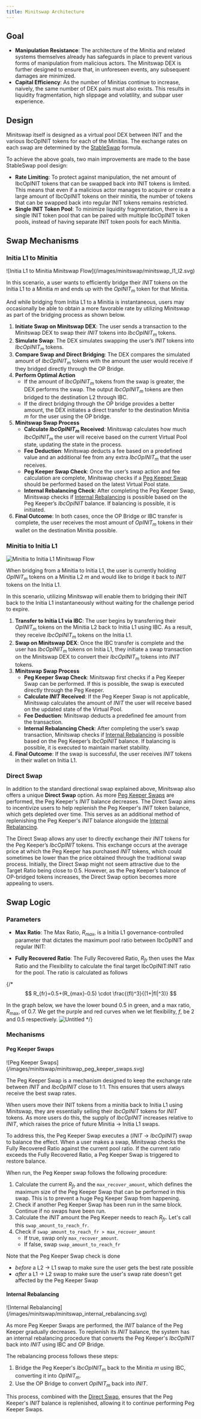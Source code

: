 ```yaml
---
title: Minitswap Architecture
---
```



## Goal 

- **Manipulation Resistance**: The architecture of the Minitia and related systems themselves already has safeguards in place to prevent various forms of manipulation from malicious actors. The Minitswap DEX is further designed to ensure that, in unforeseen events, any subsequent damages are minimized.
- **Capital Efficiency**: As the number of Minitias continue to increase, naively, the same number of DEX pairs must also exists. This results in liquidity fragmentation, high slippage and volatility, and subpar user experience.

## Design

Minitswap itself is designed as a virtual pool DEX between <Tooltip tip={INIT}>INIT</Tooltip> and the various <Tooltip tip={IbcOpINIT}>IbcOpINIT</Tooltip> tokens for each of the Minitias. The exchange rates on each swap are determined by the [StableSwap](https://docs.curve.fi/references/whitepapers/stableswap/#how-it-works) formula.

To achieve the above goals, two main improvements are made to the base StableSwap pool design:

- **Rate Limiting**: To protect against manipulation, the net amount of IbcOpINIT tokens that can be swapped back into INIT tokens is limited. This means that even if a malicious actor manages to acquire or create a large amount of IbcOpINIT tokens on their minitia, the number of tokens that can be swapped back into regular INIT tokens remains restricted.
- **Single INIT Token Pool**: To minimize liquidity fragmentation, there is a single INIT token pool that can be paired with multiple IbcOpINIT token pools, instead of having separate INIT token pools for each Minitia.


## Swap Mechanisms

### Initia L1 to Minitia

<Frame caption="Initia L1 to Minitia Minitswap Flow">
![Initia L1 to Minitia Minitswap Flow](/images/minitswap/minitswap_l1_l2.svg)
</Frame>

In this scenario, a user wants to efficiently bridge their $INIT$ tokens on the Initia L1 to a Minitia $m$ and ends up with the $OpINIT_m$ token for that Minitia.

And while bridging from Initia L1 to a Minitia is instantaneous, users may occasionally be able to obtain a more favorable rate by utilizing Minitswap as part of the bridging process as shown below.

1.	**Initiate Swap on Minitswap DEX**: The user sends a transaction to the Minitswap DEX to swap their $INIT$ tokens into $IbcOpINIT_m$ tokens.
2.	**Simulate Swap**: The DEX simulates swapping the user’s $INIT$ tokens into $IbcOpINIT_m$ tokens.
3.	**Compare Swap and Direct Bridging**: The DEX compares the simulated amount of $IbcOpINIT_m$ tokens with the amount the user would receive if they bridged directly through the OP Bridge.
4.	**Perform Optimal Action**
	-	If the amount of $IbcOpINIT_m$ tokens from the swap is greater, the DEX performs the swap. The output $IbcOpINIT_m$ tokens are then bridged to the destination L2 through IBC.
	-	If the direct bridging through the OP bridge provides a better amount, the DEX initiates a direct transfer to the destination Minitia $m$ for the user using the OP bridge.
5.  **Minitswap Swap Process**
	- **Calculate $IbcOpINIT_m$ Received**: Minitswap calculates how much $IbcOpINIT_m$ the user will receive based on the current Virtual Pool state, updating the state in the process.
	- **Fee Deduction**: Minitswap deducts a fee based on a predefined value and an additional fee from any extra $IbcOpINIT_m$ that the user receives.
	- **Peg Keeper Swap Check**: Once the user’s swap action and fee calculation are complete, Minitswap checks if a [Peg Keeper Swap](#peg-keeper-swaps) should be performed based on the latest Virtual Pool state.
	- **Internal Rebalancing Check**: After completing the Peg Keeper Swap, Minitswap checks if [Internal Rebalancing](#internal-rebalancing) is possible based on the Peg Keeper’s $IbcOpINIT$ balance. If balancing is possible, it is initiated.
6.	**Final Outcome**: In both cases, once the OP Bridge or IBC transfer is complete, the user receives the most amount of $OpINIT_m$ tokens in their wallet on the destination Minitia possible.

### Minitia to Initia L1

![Minitia to Initia L1 Minitswap Flow](/images/minitswap/minitswap_l2_l1.svg)

When bridging from a Minitia to Initia L1, the user is currently holding $OpINIT_m$ tokens on a Minitia L2 $m$ and would like to bridge it back to  $INIT$ tokens on the Initia L1.

In this scenario, utilizing Minitswap will enable them to bridging their INIT back to the Initia L1 instantaneously without waiting for the challenge period to expire.

1.	**Transfer to Initia L1 via IBC**: The user begins by transferring their $OpINIT_m$ tokens on the Minitia L2 back to Initia L1 using IBC. As a result, they receive $IbcOpINIT_m$ tokens on the Initia L1.
2.	**Swap on Minitswap DEX**: Once the IBC transfer is complete and the user has $IbcOpINIT_m$ tokens on Initia L1, they initiate a swap transaction on the Minitswap DEX to convert their $IbcOpINIT_m$ tokens into $INIT$ tokens.
3. **Minitswap Swap Process**
	- **Peg Keeper Swap Check**: Minitswap first checks if a Peg Keeper Swap can be performed. If this is possible, the swap is executed directly through the Peg Keeper.
	-	**Calculate $INIT$ Received**: If the Peg Keeper Swap is not applicable, Minitswap calculates the amount of $INIT$ the user will receive based on the updated state of the Virtual Pool.
	-	**Fee Deduction**: Minitswap deducts a predefined fee amount from the transaction.
	- **Internal Rebalancing Check**: After completing the user’s swap transaction, Minitswap checks if [Internal Rebalancing](#internal-rebalancing) is possible based on the Peg Keeper’s $IbcOpINIT$ balance. If balancing is possible, it is executed to maintain market stability.
4. **Final Outcome**: If the swap is successful, the user receives $INIT$ tokens in their wallet on Initia L1.

### Direct Swap

In addition to the standard directional swap explained above, Minitswap also offers a unique **Direct Swap** option. As more [Peg Keeper Swaps](#peg-keeper-swaps) are performed, the Peg Keeper's $INIT$ balance decreases. The Direct Swap aims to incentivize users to help replenish the Peg Keeper's $INIT$ token balance, which gets depleted over time. This serves as an additional method of replenishing the Peg Keeper's $INIT$ balance alongside the [Internal Rebalancing](#internal-rebalancing).

The Direct Swap allows any user to directly exchange their $INIT$ tokens for the Peg Keeper’s $IbcOpINIT$ tokens. This exchange occurs at the average price at which the Peg Keeper has purchased $INIT$ tokens, which could sometimes be lower than the price obtained through the traditional swap process. Initially, the Direct Swap might not seem attractive due to the Target Ratio being close to 0.5. However, as the Peg Keeper’s balance of OP-bridged tokens increases, the Direct Swap option becomes more appealing to users.

## Swap Logic

### Parameters

- **Max Ratio**: The Max Ratio, $R_{max}$, is a Initia L1 governance-controlled parameter that dictates the maximum pool ratio between IbcOpINIT and regular INIT:

- **Fully Recovered Ratio**: The Fully Recovered Ratio, $R_{fr}$ then uses the Max Ratio and the Flexibility to calculate the final target IbcOpINIT:INIT ratio for the pool. The ratio is calculated as follows

{/* $$
R_{fr}=0.5+(R_{max}-0.5) \cdot \frac{(fI)^3}{(1+|fI|^3)}
$$

In the graph below, we have the lower bound 0.5 in green, and a <Tooltip tip={MaxRatio}>max ratio</Tooltip>, $R_\text{max}$, of 0.7. We get the purple and red curves when we let <Tooltip tip={Flexibility}>flexibility</Tooltip>, $f$, be 2 and 0.5 respectively.
![Untitled](https://hackmd.io/_uploads/B1BbFej8R.png) */}

### Mechanisms

#### Peg Keeper Swaps

<Frame caption="Peg Keeper Swaps">
![Peg Keeper Swaps](/images/minitswap/minitswap_peg_keeper_swaps.svg)
</Frame>

The Peg Keeper Swap is a mechanism designed to keep the exchange rate between $INIT$ and $IbcOpINIT$ close to 1:1. This ensures that users always receive the best swap rates.

When users move their INIT tokens from a minitia back to Initia L1 using Minitswap, they are essentially selling their $IbcOpINIT$ tokens for $INIT$ tokens. As more users do this, the supply of $IbcOpINIT$ increases relative to $INIT$, which raises the price of future Minitia -> Initia L1 swaps.

To address this, the Peg Keeper Swap executes a ($INIT$ -> $IbcOpINIT$) swap to balance the effect. When a user makes a swap, Minitswap checks the Fully Recovered Ratio against the current pool ratio. If the current ratio exceeds the Fully Recovered Ratio, a Peg Keeper Swap is triggered to restore balance.

When run, the Peg Keeper swap follows the following procedure:

1. Calculate the current $R_{fr}$ and the `max_recover_amount`, which defines the maximum size of the Peg Keeper Swap that can be performed in this swap. This is to prevent a huge Peg Keeper Swap from happening.
2. Check if another Peg Keeper Swap has been run in the same block. Continue if no swaps have been run.
3. Calculate the $INIT$ amount the Peg Keeper needs to reach $R_{fr}$. Let's call this `swap_amount_to_reach_fr`.
4. Check if `swap_amount_to_reach_fr > max_recover_amount`
    - If true, swap only `max_recover_amount`.
    - If false, swap `swap_amount_to_reach_fr`

Note that the Peg Keeper Swap check is done

- *before* a L2 -> L1 swap to make sure the user gets the best rate possible
- *after* a L1 -> L2 swap to make sure the user's swap rate doesn't get affected by the Peg Keeper Swap

#### Internal Rebalancing

<Frame caption="Internal Rebalancing">
![Internal Rebalancing](/images/minitswap/minitswap_internal_rebalancing.svg)
</Frame>

As more Peg Keeper Swaps are performed, the $INIT$ balance of the Peg Keeper gradually decreases. To replenish its $INIT$ balance, the system has an internal rebalancing procedure that converts the Peg Keeper's $IbcOpINIT$ back into $INIT$ using IBC and OP Bridge.

The rebalancing process follows these steps:

1.	Bridge the Peg Keeper's $IbcOpINIT_m$ back to the Minitia $m$ using IBC, converting it into $OpINIT_m$.
2.	Use the OP Bridge to convert $OpINIT_m$ back into $INIT$.

This process, combined with the [Direct Swap](#direct-swap), ensures that the Peg Keeper's $INIT$ balance is replenished, allowing it to continue performing Peg Keeper Swaps.
